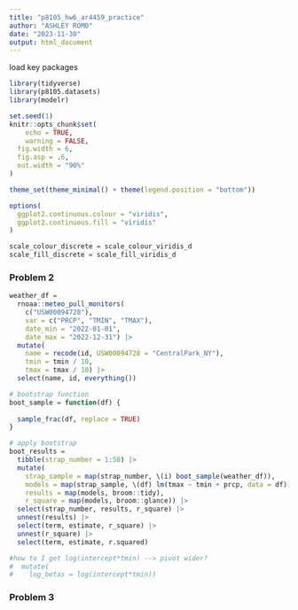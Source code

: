 ```yaml
---
title: "p8105_hw6_ar4459_practice"
author: "ASHLEY ROMO"
date: "2023-11-30"
output: html_document
---
```


load key packages
```r
library(tidyverse)
library(p8105.datasets)
library(modelr)

set.seed(1)
knitr::opts_chunk$set(
	echo = TRUE,
	warning = FALSE,
  fig.width = 6,
  fig.asp = .6,
  out.width = "90%"
)

theme_set(theme_minimal() + theme(legend.position = "bottom"))

options(
  ggplot2.continuous.colour = "viridis",
  ggplot2.continuous.fill = "viridis"
)

scale_colour_discrete = scale_colour_viridis_d
scale_fill_discrete = scale_fill_viridis_d
```

### Problem 2
```r
weather_df = 
  rnoaa::meteo_pull_monitors(
    c("USW00094728"),
    var = c("PRCP", "TMIN", "TMAX"), 
    date_min = "2022-01-01",
    date_max = "2022-12-31") |>
  mutate(
    name = recode(id, USW00094728 = "CentralPark_NY"),
    tmin = tmin / 10,
    tmax = tmax / 10) |>
  select(name, id, everything())
```


```r
# bootstrap function 
boot_sample = function(df) {
  
  sample_frac(df, replace = TRUE)
}

# apply bootstrap
boot_results =
  tibble(strap_number = 1:50) |> 
  mutate(
    strap_sample = map(strap_number, \(i) boot_sample(weather_df)),
    models = map(strap_sample, \(df) lm(tmax ~ tmin + prcp, data = df)),
    results = map(models, broom::tidy),
    r_square = map(models, broom::glance)) |> 
  select(strap_number, results, r_square) |> 
  unnest(results) |> 
  select(term, estimate, r_square) |> 
  unnest(r_square) |> 
  select(term, estimate, r.squared) 

#how to I get log(intercept*tmin) --> pivot wider? 
#  mutate(
#    log_betas = log(intercept*tmin))

```

### Problem 3
